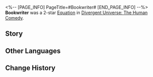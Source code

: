 <%-- [PAGE_INFO]
PageTitle=#Bookwriter#
[END_PAGE_INFO] --%>
{{Removed|Equation}}
{{Equation Infobox
|period   = The Human Comedy
|rarity   = 2
|path1    = Remembrance*5
|path2    = Nihility*3
|effect   = When enemy targets are Frozen, inflicts {{Color|h|10}} stack(s) of "{{Extra Effect|Suspicion|60000012}}." After suffering DoT, there is a {{Color|h|20%}} base chance the target will enter the Frozen state for {{Color|h|1}} turn(s). Every enemy target can only enter the Frozen state through this method 1 time every {{Color|h|2}} turn(s).
|mentions = 
}}
'''Bookwriter''' was a 2-star [[Divergent Universe: The Human Comedy/Equations|Equation]] in [[Divergent Universe: The Human Comedy]].

==Story==
{{Description|How many stories fade into oblivion, as if they never existed? You have watched a fleet loaded with energy storage receptacles plunge into the depths of Interstellar Energy War, never to return &mdash; your friends, your loved ones. You have roamed a crystalline planet where cloudbirds soared with their ion-combed feathers, only to see it vanish from existence &mdash; your hometown, your home planet.<br /><br />How many hardships and heroes have faded into the annals of time, as if they never arrived or made an effort? You must pierce the blackened memoria, fishing for the memory fragments it has consumed, and inscribe them on the pages of history. You will prove their footprints in the empty bowels of nihility.<br /><br />Your body has been eroded to the point where distinguishing reality from dreams is impossible. Yet, you must continue to pen books for the universe!}}
<!--
==Gameplay Notes==
* 
-->
==Other Languages==
{{Other Languages
|en   = Bookwriter
|zhs  = 著书人
|zht  = 著書人
|ja   = {{Rubi|書|しょ}}を{{Rubi|著|あらわ}}す{{Rubi|者|もの}}
|ko   = 책을 쓰는 자
|es   = Escritor
|fr   = Écrivain
|ru   = Книжный писатель
|th   = นักเขียน
|vi   = Người Viết Sách
|de   = Schriftsteller
|id   = Bookwriter
|pt   = Autor de Livros
}}

==Change History==
{{Change History|2.7}}
